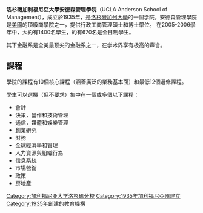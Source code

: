 '''洛杉磯加利福尼亞大學安德森管理學院'''（UCLA Anderson School of Management），成立於1935年，是[[洛杉磯加利福尼亞大學|洛杉磯加州大學]]的一個学院。安德森管理學院是[[美國|美國]]的頂級商學院之一，提供行政工商管理碩士和博士學位。 在2005-2006學年中，大約有1400名學生，約有670名是全日制學生。

其下金融系是全美最顶尖的金融系之一，在学术界享有极高的声誉。 

==課程 ==
學院的課程有10個核心課程（涵蓋廣泛的業務基本面）和最低12個選修課程。 

學生可以選擇（但不要求）集中在一個或多個以下課程： 

*會計 
*決策，營作和技術管理 
*通信，媒體和娛樂管理 
*創業研究 
*財務 
*全球經濟學和管理 
*人力資源與組織行為 
*信息系統 
*市場營銷 
*政策 
*房地產 

[[Category:加利福尼亚大学洛杉矶分校|Category:加利福尼亚大学洛杉矶分校]]
[[Category:1935年加利福尼亞州建立|Category:1935年加利福尼亞州建立]]
[[Category:1935年創建的教育機構|Category:1935年創建的教育機構]]